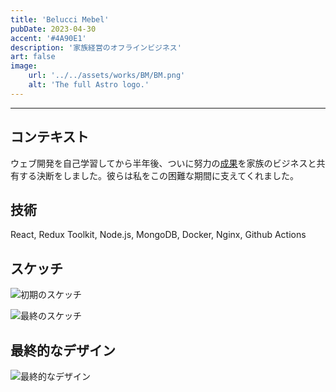 ```yaml
---
title: 'Belucci Mebel'
pubDate: 2023-04-30
accent: '#4A90E1'
description: '家族経営のオフラインビジネス'
art: false
image:
    url: '../../assets/works/BM/BM.png'
    alt: 'The full Astro logo.'
---
```


---

## コンテキスト

ウェブ開発を自己学習してから半年後、ついに努力の[成果](https://beluccimebel.ru/)を家族のビジネスと共有する決断をしました。彼らは私をこの困難な期間に支えてくれました。

## 技術

React, Redux Toolkit, Node.js, MongoDB, Docker, Nginx, Github Actions

## スケッチ

![初期のスケッチ](../../assets/works/BM/first_drafts.webp)

![最終のスケッチ](../../assets/works/BM/last_drafts.webp)

## 最終的なデザイン

![最終的なデザイン](../../assets/works/BM/full.webp)
